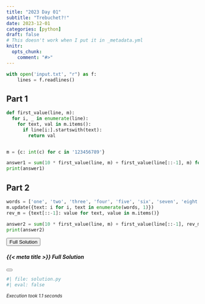 ```yaml
---
title: "2023 Day 01"
subtitle: "Trebuchet?!"
date: 2023-12-01
categories: [python]
draft: false
# This doesn't work when I put it in _metadata.yml
knitr:
  opts_chunk: 
    comment: "#>"
---
```


```python
with open('input.txt', "r") as f:
    lines = f.readlines()
```

## Part 1

```python
def first_value(line, m):
  for i, _ in enumerate(line):
    for text, val in m.items():
      if line[i:].startswith(text):
        return val


m = {c: int(c) for c in '123456789'}

answer1 = sum(10 * first_value(line, m) + first_value(line[::-1], m) for line in lines)
print(answer1)
```

## Part 2

```python
words = ['one', 'two', 'three', 'four', 'five', 'six', 'seven', 'eight', 'nine']
m.update({text: i for i, text in enumerate(words, 1)})
rev_m = {text[::-1]: value for text, value in m.items()}

answer2 = sum(10 * first_value(line, m) + first_value(line[::-1], rev_m) for line in lines)
print(answer2)
```

```{=html}
<!-- Button trigger modal -->
<div class="d-grid gap-2 d-md-flex justify-content-md-end">
<button type="button" class="btn btn-primary" data-bs-toggle="modal" data-bs-target="#exampleModal">
  <i class="bi"></i> Full Solution
</button>
</div>

<!-- Modal -->
<div class="modal fade" id="exampleModal" tabindex="-1" aria-labelledby="exampleModalLabel" aria-hidden="true">
  <div class="modal-dialog modal-dialog-scrollable modal-xl">
    <div class="modal-content">
      <div class="modal-header">
        <h5 class="modal-title" id="exampleModalLabel">{{< meta title >}} Full Solution</h5>
        <button type="button" class="btn-close" data-bs-dismiss="modal" aria-label="Close"></button>
      </div>
      <div class="modal-body">
```

```r
#| file: solution.py
#| eval: false
```

```{=html}
      </div>
      <div class="modal-footer">
        <small><i>Execution took 1.1 seconds</i></small>
      </div>
    </div>
  </div>
</div>
```
